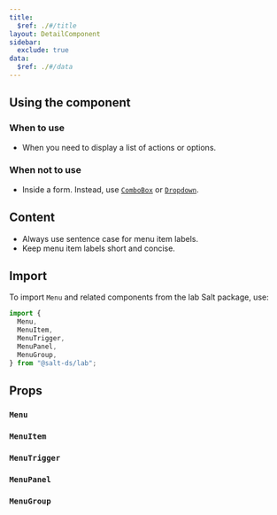 ```yaml
---
title:
  $ref: ./#/title
layout: DetailComponent
sidebar:
  exclude: true
data:
  $ref: ./#/data
---
```


## Using the component

### When to use

- When you need to display a list of actions or options.

### When not to use

- Inside a form. Instead, use [`ComboBox`](../combo-box) or [`Dropdown`](../dropdown).

## Content

- Always use sentence case for menu item labels.
- Keep menu item labels short and concise.

## Import

To import `Menu` and related components from the lab Salt package, use:

```js
import {
  Menu,
  MenuItem,
  MenuTrigger,
  MenuPanel,
  MenuGroup,
} from "@salt-ds/lab";
```

## Props

### `Menu`

<PropsTable packageName="lab" componentName="Menu" />

### `MenuItem`

<PropsTable packageName="lab" componentName="MenuItem" />

### `MenuTrigger`

<PropsTable packageName="lab" componentName="MenuTrigger" />

### `MenuPanel`

<PropsTable packageName="lab" componentName="MenuPanel" />

### `MenuGroup`

<PropsTable packageName="lab" componentName="MenuGroup" />

